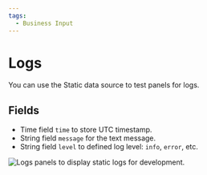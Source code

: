 ```yaml
---
tags:
  - Business Input
---
```



# Logs

You can use the Static data source to test panels for logs.

## Fields

- Time field `time` to store UTC timestamp.
- String field `message` for the text message.
- String field `level` to defined log level: `info`, `error`, etc.

<Image
  title="Logs panels to display static logs for development."
  src="/img/plugins/business-input/logs.png"
/>
